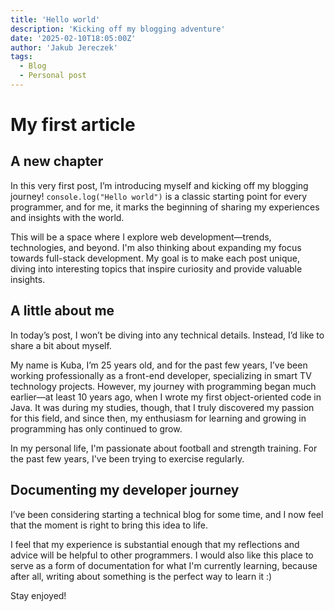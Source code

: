 ```yaml
---
title: 'Hello world'
description: 'Kicking off my blogging adventure'
date: '2025-02-10T18:05:00Z'
author: 'Jakub Jereczek'
tags:
  - Blog
  - Personal post
---
```


# My first article

## A new chapter

In this very first post, I’m introducing myself and kicking off my blogging journey!
`console.log("Hello world")`
is a classic starting point for every programmer, and for me, it marks the beginning of sharing my experiences and insights with the world.

This will be a space where I explore web development—trends, technologies, and beyond. I'm also thinking about expanding my focus towards full-stack development. My goal is to make each post unique, diving into interesting topics that inspire curiosity and provide valuable insights.

## A little about me

In today’s post, I won’t be diving into any technical details. Instead, I’d like to share a bit about myself.

My name is Kuba, I’m 25 years old, and for the past few years, I’ve been working professionally as a front-end developer, specializing in smart TV technology projects. However, my journey with programming began much earlier—at least 10 years ago, when I wrote my first object-oriented code in Java. It was during my studies, though, that I truly discovered my passion for this field, and since then, my enthusiasm for learning and growing in programming has only continued to grow.

In my personal life, I'm passionate about football and strength training. For the past few years, I've been trying to exercise regularly.

## Documenting my developer journey

I’ve been considering starting a technical blog for some time, and I now feel that the moment is right to bring this idea to life.

I feel that my experience is substantial enough that my reflections and advice will be helpful to other programmers. I would also like this place to serve as a form of documentation for what I'm currently learning, because after all, writing about something is the perfect way to learn it :)

Stay enjoyed!
